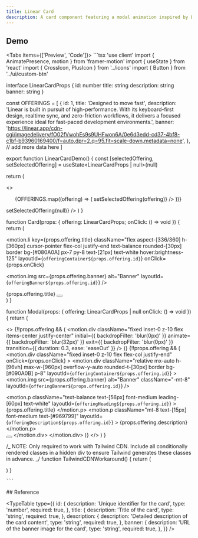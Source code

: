 ```yaml
---
title: Linear Card
description: A card component featuring a modal animation inspired by Linear, designed to enhance interactivity and user experience.
---
```


<Links>
  <Link label="Credits" icon="twitter" link="https://x.com/wickedmishra" />
  <Link label="References" icon="linear" link="https://linear.app" />
</Links>

## Demo

<Tabs items={['Preview', 'Code']}>
  <Tab value="preview">
  <ComponentSource name="linear-card-demo" />
  </Tab>
  <Tab value="code">
    ```tsx
'use client'
import { AnimatePresence, motion } from 'framer-motion'
import { useState } from 'react'
import { CrossIcon, PlusIcon } from '../icons'
import { Button } from '../ui/custom-btn'

interface LinearCardProps {
id: number
title: string
description: string
banner: string
}

const OFFERINGS = [
{
id: 1,
title: 'Designed to move fast',
description:
'Linear is built in pursuit of high-performance. With its keyboard-first design, realtime sync, and zero-friction workflows, it delivers a focused experience ideal for fast-paced development environments.',
banner:
'https://linear.app/cdn-cgi/imagedelivery/fO02fVwohEs9s9UHFwon6A/0e6d3edd-cd37-4bf8-c1bf-b93960169400/f=auto,dpr=2,q=95,fit=scale-down,metadata=none',
},
// add more data here
]

export function LinearCardDemo() {
  const [selectedOffering, setSelectedOffering] =
    useState<LinearCardProps | null>(null)

return (

<>
  <main className="size-full overflow-y-auto p-6 md:p-12">
    <ul className="flex size-full flex-wrap items-center justify-center gap-4">
      {OFFERINGS.map((offering) => (
        <Card
          key={offering.id}
          offering={offering}
          onClick={() => setSelectedOffering(offering)}
        />
      ))}
    </ul>
  </main>
  <Modal
    offering={selectedOffering}
    onClick={() => setSelectedOffering(null)}
  />
  <TailwindCDNWorkaround />
</>
) }

function Card(props: { offering: LinearCardProps; onClick: () => void }) {
return (

<motion.li
  key={props.offering.title}
  className="flex aspect-[336/360] h-[360px] cursor-pointer flex-col justify-end text-balance rounded-[30px] border bg-[#080A0A] px-7 py-8 text-[21px] text-white hover:brightness-125"
  layoutId={`offeringContainer${props.offering.id}`}
  onClick={props.onClick}
>
  <motion.img
    src={props.offering.banner}
    alt="Banner"
    layoutId={`offeringBanner${props.offering.id}`}
  />
  <div className="flex items-center justify-between">
    <motion.p
      className="text-balance"
      layoutId={`offeringHeading${props.offering.id}`}
    >
      {props.offering.title}
    </motion.p>
    <Button>
      <PlusIcon className="size-4" />
    </Button>
  </div>
  <motion.span layoutId={`offeringDescription${props.offering.id}`} />
</motion.li>
) }

function Modal(props: {
offering: LinearCardProps | null
onClick: () => void
}) {
return (

<>
  <AnimatePresence>
    {!!props.offering && (
      <motion.div
        className="fixed inset-0 z-10 flex items-center justify-center"
        initial={{ backdropFilter: 'blur(0px)' }}
        animate={{ backdropFilter: 'blur(32px)' }}
        exit={{ backdropFilter: 'blur(0px)' }}
        transition={{ duration: 0.3, ease: 'easeOut' }}
      />
    )}
  </AnimatePresence>
  <AnimatePresence>
    {!!props.offering && (
      <motion.div
        className="fixed inset-0 z-10 flex flex-col justify-end"
        onClick={props.onClick}
      >
        <motion.div
          className="relative mx-auto h-[96vh] max-w-[960px] overflow-y-auto rounded-t-[30px] border bg-[#090A0B] p-8"
          layoutId={`offeringContainer${props.offering.id}`}
        >
          <motion.img
            src={props.offering.banner}
            alt="Banner"
            className="-mt-8"
            layoutId={`offeringBanner${props.offering.id}`}
          />
          <div className="mx-auto -mt-20 max-w-xl md:-mt-60">
            <motion.p
              className="text-balance text-[56px] font-medium leading-[60px] text-white"
              layoutId={`offeringHeading${props.offering.id}`}
            >
              {props.offering.title}
            </motion.p>
            <motion.p
              className="mt-8 text-[15px] font-medium text-[#969799]"
              layoutId={`offeringDescription${props.offering.id}`}
            >
              {props.offering.description}
            </motion.p>
          </div>
          <Button className="absolute right-8 top-8">
            <CrossIcon className="size-5" />
          </Button>
        </motion.div>
      </motion.div>
    )}
  </AnimatePresence>
</>
) }

/_
NOTE: Only required to work with Tailwind CDN.
Include all conditionally rendered classes in a hidden div
to ensure Tailwind generates these classes in advance.
_/
function TailwindCDNWorkaround() {
return (

<div className="fixed absolute relative inset-0 right-8 top-8 z-10 mx-auto mx-auto -mt-20 -mt-8 mt-8 flex flex hidden size-5 h-[96vh] max-w-[960px] max-w-xl flex-col items-center justify-end justify-center overflow-y-auto text-balance rounded-t-[30px] bg-[#090A0B] p-8 text-[15px] text-[56px] font-medium font-medium leading-[60px] text-[#969799] text-white md:-mt-60" />
) }

    ```

  </Tab>
</Tabs>
## Reference

<TypeTable
  type={{
    id: {
      description: 'Unique identifier for the card',
      type: 'number',
      required: true,
    },
    title: {
      description: 'Title of the card',
      type: 'string',
      required: true,
    },
    description: {
      description: 'Detailed description of the card content',
      type: 'string',
      required: true,
    },
    banner: {
      description: 'URL of the banner image for the card',
      type: 'string',
      required: true,
    },
  }}
/>
